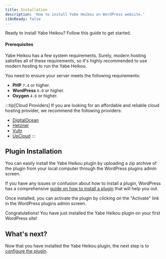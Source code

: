 ```yaml
---
title: Installation
description: 'How to install Yabe Heikou on WordPress website.'
i18nReady: false
---
```


Ready to install Yabe Heikou? Follow this guide to get started.

#### Prerequisites

Yabe Heikou has a few system requirements. Surely, modern hosting satisfies all of these requirements, so it's highly recommended to use modern hosting to run the Yabe Heikou.

You need to ensure your server meets the following requirements:

- **PHP** `7.4` or higher.
- **WordPress** `6.0` or higher.
- **Oxygen** `4.6` or higher.

:::tip[Cloud Providers]
If you are looking for an affordable and reliable cloud hosting provider, we recommend the following providers:

- [DigitalOcean](https://m.do.co/c/acb41ca21dc2)
- [Hetzner](https://hetzner.cloud/?ref=J37mHc19fUpr)
- [Vultr](https://www.vultr.com/?ref=9229166-8H)
- [UpCloud](https://upcloud.com/signup/?promo=577ESS)
:::

## Plugin Installation

You can easily install the Yabe Heikou plugin by uploading a zip archive of the plugin from your local computer through the WordPress plugins admin screen.

If you have any issues or confusion about how to install a plugin, WordPress has a comprehensive [guide on how to install a plugin](https://wordpress.org/support/article/managing-plugins/#upload-via-wordpress-admin) that will help you out.

Once installed, you can activate the plugin by clicking on the "Activate" link in the WordPress plugins admin screen.

Congratulations! You have just installed the Yabe Heikou plugin on your first WordPress site!

## What's next?

Now that you have installed the Yabe Heikou plugin, the next step is to [configure the plugin](/configuration/).

